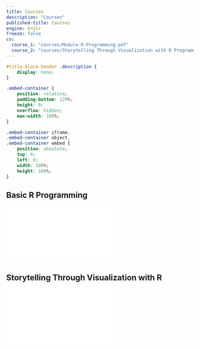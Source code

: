```yaml
---
title: Courses
description: "Courses"
published-title: Courses
engine: knitr
freeze: false
cv:
  course_1: "courses/Module-R-Programming.pdf"
  course_2: "courses/Storytelling Through Visualization with R Programming.pdf"
---
```


```css
#title-block-header .description {
    display: none;
}
```


```css
.embed-container {
    position: relative;
    padding-bottom: 129%;
    height: 0;
    overflow: hidden;
    max-width: 100%;
}

.embed-container iframe,
.embed-container object,
.embed-container embed {
    position: absolute;
    top: 0;
    left: 0;
    width: 100%;
    height: 100%;
}
```

```{=html}
<!-- CV Viewer -->
<h2 class="text-center">Basic R Programming</h2>
<div class="embed-container">
  <iframe src="`r rmarkdown::metadata$cv$course_1`" style="border: 0.5px"></iframe>
</div>

<!-- Research Portfolio Viewer -->
<h2 class="text-center">Storytelling Through Visualization with R</h2>
<div class="embed-container">
  <iframe src="`r rmarkdown::metadata$cv$course_2`" style="border: 0.5px"></iframe>
</div>
```



